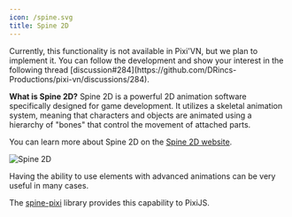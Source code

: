 ```yaml
---
icon: /spine.svg
title: Spine 2D
---
```


<Callout title="This page is under construction" type="warn">
Currently, this functionality is not available in Pixi'VN, but we plan to implement it. You can follow the development and show your interest in the following thread [discussion#284](https://github.com/DRincs-Productions/pixi-vn/discussions/284).
</Callout>

**What is Spine 2D?** Spine 2D is a powerful 2D animation software specifically designed for game development. It utilizes a skeletal animation system, meaning that characters and objects are animated using a hierarchy of "bones" that control the movement of attached parts.

You can learn more about Spine 2D on the [Spine 2D website](https://it.esotericsoftware.com/).

![Spine 2D](https://mir-s3-cdn-cf.behance.net/project_modules/max_1200/de2430104264375.5f5f7f7bc8f90.gif)

Having the ability to use elements with advanced animations can be very useful in many cases.

The [spine-pixi](https://it.esotericsoftware.com/spine-pixi) library provides this capability to PixiJS.

